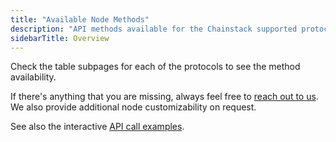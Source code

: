 ```yaml
---
title: "Available Node Methods"
description: "API methods available for the Chainstack supported protocols"
sidebarTitle: Overview
---
```


Check the table subpages for each of the protocols to see the method availability.

If there's anything that you are missing, always feel free to [reach out to us](https://support.chainstack.com/). We also provide additional node customizability on request.

See also the interactive [API call examples](/api-reference/blockchain-apis).
